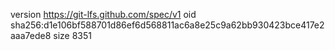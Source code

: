 version https://git-lfs.github.com/spec/v1
oid sha256:d1e106bf588701d86ef6d568811ac6a8e25c9a62bb930423bce417e2aaa7ede8
size 8351
